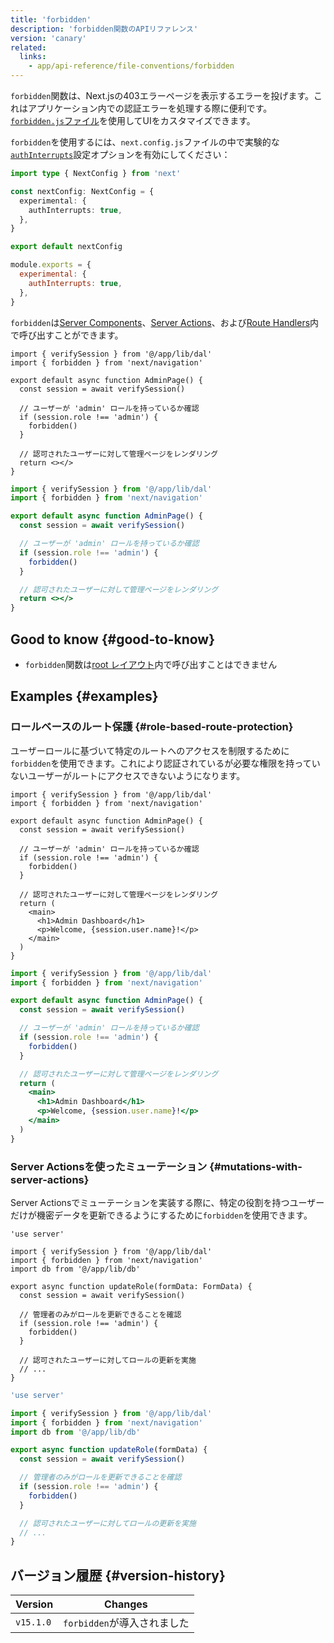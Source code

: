 ```yaml
---
title: 'forbidden'
description: 'forbidden関数のAPIリファレンス'
version: 'canary'
related:
  links:
    - app/api-reference/file-conventions/forbidden
---
```


`forbidden`関数は、Next.jsの403エラーページを表示するエラーを投げます。これはアプリケーション内での認証エラーを処理する際に便利です。[`forbidden.js`ファイル](/docs/app/api-reference/file-conventions/forbidden)を使用してUIをカスタマイズできます。

`forbidden`を使用するには、`next.config.js`ファイルの中で実験的な[`authInterrupts`](/docs/app/api-reference/config/next-config-js/authInterrupts)設定オプションを有効にしてください：

<Tabs>
<TabItem value="ts" label="TypeScript">

```ts title="next.config.ts" switcher
import type { NextConfig } from 'next'

const nextConfig: NextConfig = {
  experimental: {
    authInterrupts: true,
  },
}

export default nextConfig
```

</TabItem>
<TabItem value="js" label="JavaScript">

```js title="next.config.js" switcher
module.exports = {
  experimental: {
    authInterrupts: true,
  },
}
```

</TabItem>
</Tabs>

`forbidden`は[Server Components](/docs/app/building-your-application/rendering/server-components)、[Server Actions](/docs/app/building-your-application/data-fetching/server-actions-and-mutations)、および[Route Handlers](/docs/app/building-your-application/routing/route-handlers)内で呼び出すことができます。

<Tabs>
<TabItem value="tsx" label="TypeScript">

```tsx title="app/auth/route.tsx" switcher
import { verifySession } from '@/app/lib/dal'
import { forbidden } from 'next/navigation'

export default async function AdminPage() {
  const session = await verifySession()

  // ユーザーが 'admin' ロールを持っているか確認
  if (session.role !== 'admin') {
    forbidden()
  }

  // 認可されたユーザーに対して管理ページをレンダリング
  return <></>
}
```

</TabItem>
<TabItem value="jsx" label="JavaScript">

```jsx title="app/auth/route.js" switcher
import { verifySession } from '@/app/lib/dal'
import { forbidden } from 'next/navigation'

export default async function AdminPage() {
  const session = await verifySession()

  // ユーザーが 'admin' ロールを持っているか確認
  if (session.role !== 'admin') {
    forbidden()
  }

  // 認可されたユーザーに対して管理ページをレンダリング
  return <></>
}
```

</TabItem>
</Tabs>

## Good to know {#good-to-know}

- `forbidden`関数は[root レイアウト](/docs/app/building-your-application/routing/layouts-and-templates#root-layout-required)内で呼び出すことはできません

## Examples {#examples}

### ロールベースのルート保護 {#role-based-route-protection}

ユーザーロールに基づいて特定のルートへのアクセスを制限するために`forbidden`を使用できます。これにより認証されているが必要な権限を持っていないユーザーがルートにアクセスできないようになります。

<Tabs>
<TabItem value="tsx" label="TypeScript">

```tsx title="app/admin/page.tsx" switcher
import { verifySession } from '@/app/lib/dal'
import { forbidden } from 'next/navigation'

export default async function AdminPage() {
  const session = await verifySession()

  // ユーザーが 'admin' ロールを持っているか確認
  if (session.role !== 'admin') {
    forbidden()
  }

  // 認可されたユーザーに対して管理ページをレンダリング
  return (
    <main>
      <h1>Admin Dashboard</h1>
      <p>Welcome, {session.user.name}!</p>
    </main>
  )
}
```

</TabItem>
<TabItem value="jsx" label="JavaScript">

```jsx title="app/admin/page.js" switcher
import { verifySession } from '@/app/lib/dal'
import { forbidden } from 'next/navigation'

export default async function AdminPage() {
  const session = await verifySession()

  // ユーザーが 'admin' ロールを持っているか確認
  if (session.role !== 'admin') {
    forbidden()
  }

  // 認可されたユーザーに対して管理ページをレンダリング
  return (
    <main>
      <h1>Admin Dashboard</h1>
      <p>Welcome, {session.user.name}!</p>
    </main>
  )
}
```

</TabItem>
</Tabs>

### Server Actionsを使ったミューテーション {#mutations-with-server-actions}

Server Actionsでミューテーションを実装する際に、特定の役割を持つユーザーだけが機密データを更新できるようにするために`forbidden`を使用できます。

<Tabs>
<TabItem value="tsx" label="TypeScript">

```tsx title="app/auth/route.tsx" switcher
'use server'

import { verifySession } from '@/app/lib/dal'
import { forbidden } from 'next/navigation'
import db from '@/app/lib/db'

export async function updateRole(formData: FormData) {
  const session = await verifySession()

  // 管理者のみがロールを更新できることを確認
  if (session.role !== 'admin') {
    forbidden()
  }

  // 認可されたユーザーに対してロールの更新を実施
  // ...
}
```

</TabItem>
<TabItem value="jsx" label="JavaScript">

```jsx title="app/auth/route.js" switcher
'use server'

import { verifySession } from '@/app/lib/dal'
import { forbidden } from 'next/navigation'
import db from '@/app/lib/db'

export async function updateRole(formData) {
  const session = await verifySession()

  // 管理者のみがロールを更新できることを確認
  if (session.role !== 'admin') {
    forbidden()
  }

  // 認可されたユーザーに対してロールの更新を実施
  // ...
}
```

</TabItem>
</Tabs>

## バージョン履歴 {#version-history}

| Version   | Changes                     |
| --------- | --------------------------- |
| `v15.1.0` | `forbidden`が導入されました |
